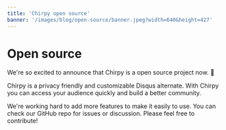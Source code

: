 ```yaml
---
title: 'Chirpy open source'
banner: '/images/blog/open-source/banner.jpeg?width=640&height=427'
---
```


# Open source

We're so excited to announce that Chirpy is a open source project now. 🚀

Chirpy is a privacy friendly and customizable Disqus alternate. With Chirpy you can access your audience quickly and build a better community.

We're working hard to add more features to make it easily to use. You can check our GitHub repo for issues or discussion. Please feel free to contribute!
